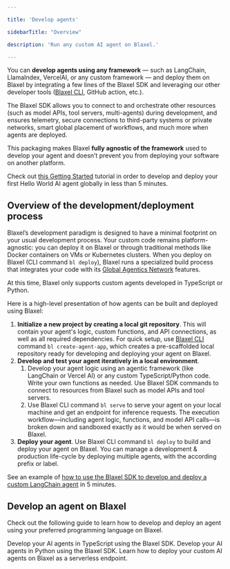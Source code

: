 ```yaml
---

title: 'Develop agents'

sidebarTitle: "Overview"

description: 'Run any custom AI agent on Blaxel.'

---
```


You can **develop agents using any framework** — such as LangChain, LlamaIndex, VercelAI, or any custom framework — and deploy them on Blaxel by integrating a few lines of the Blaxel SDK and leveraging our other developer tools ([Blaxel CLI](https://www.notion.so/cli-reference), GitHub action, etc.).

The Blaxel SDK allows you to connect to and orchestrate other resources (such as model APIs, tool servers, multi-agents) during development, and ensures telemetry, secure connections to third-party systems or private networks, smart global placement of workflows, and much more when agents are deployed.

This packaging makes Blaxel **fully agnostic of the framework** used to develop your agent and doesn’t prevent you from deploying your software on another platform.

<Tip>Check out [this Getting Started](https://www.notion.so/Get-started) tutorial in order to develop and deploy your first Hello World AI agent globally in less than 5 minutes.</Tip>

## Overview of the development/deployment process

Blaxel’s development paradigm is designed to have a minimal footprint on your usual development process. Your custom code remains platform-agnostic: you can deploy it on Blaxel or through traditional methods like Docker containers on VMs or Kubernetes clusters. When you deploy on Blaxel (CLI command `bl deploy`), Blaxel runs a specialized build process that integrates your code with its [Global Agentics Network](../Infrastructure/Global-Inference-Network) features.

<Warning>At this time, Blaxel only supports custom agents developed in TypeScript or Python.</Warning>

Here is a high-level presentation of how agents can be built and deployed using Blaxel:

1. **Initialize a new project by creating a local git repository**. This will contain your agent's logic, custom functions, and API connections, as well as all required dependencies. For quick setup, use [Blaxel CLI](../cli-reference) command `bl create-agent-app`, which creates a pre-scaffolded local repository ready for developing and deploying your agent on Blaxel.
2. **Develop and test your agent iteratively in a local environment**. 
    1. Develop your agent logic using an agentic framework (like LangChain or Vercel AI) or any custom TypeScript/Python code. Write your own functions as needed. Use Blaxel SDK commands to connect to resources from Blaxel such as model APIs and tool servers.
    2. Use Blaxel CLI command `bl serve` to serve your agent on your local machine and get an endpoint for inference requests. The execution workflow—including agent logic, functions, and model API calls—is broken down and sandboxed exactly as it would be when served on Blaxel.
3. **Deploy your agent**. Use Blaxel CLI command `bl deploy` to build and deploy your agent on Blaxel. You can manage a development & production life-cycle by deploying multiple agents, with the according prefix or label.

<Note>See an example of [how to use the Blaxel SDK to develop and deploy a custom LangChain agent](../Examples/Deploy-a-LangChain-agent) in 5 minutes.</Note>

## Develop an agent on Blaxel

Check out the following guide to learn how to develop and deploy an agent using your preferred programming language on Blaxel.

<CardGroup cols={2}>  

<Card title="TypeScript" icon="js">    
Develop your AI agents in TypeScript using the Blaxel SDK.
</Card>

<Card title="Python" icon="python">    
Develop your AI agents in Python using the Blaxel SDK.
</Card>

</CardGroup>

<Card title="Deploy an agent" icon="server" href="/Agents/Deploy-an-agent">
Learn how to deploy your custom AI agents on Blaxel as a serverless endpoint. 
</Card>